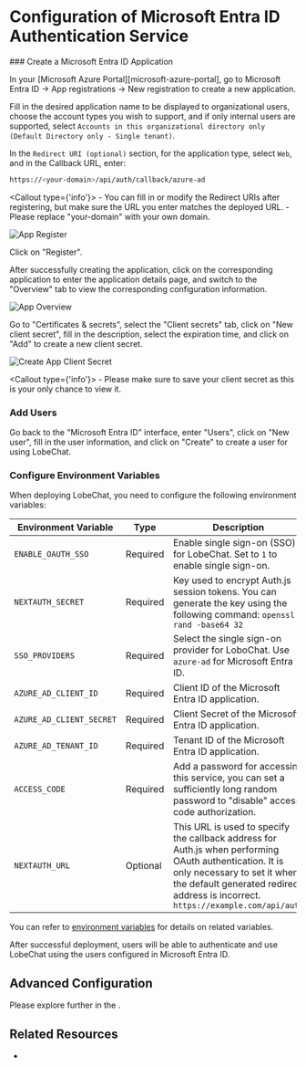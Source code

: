 # Configuration of Microsoft Entra ID Authentication Service

<Steps>
  ### Create a Microsoft Entra ID Application

  In your [Microsoft Azure Portal][microsoft-azure-portal], go to Microsoft Entra ID -> App registrations -> New registration to create a new application.

  Fill in the desired application name to be displayed to organizational users, choose the account types you wish to support, and if only internal users are supported, select `Accounts in this organizational directory only (Default Directory only - Single tenant)`.

  In the `Redirect URI (optional)` section, for the application type, select `Web`, and in the Callback URL, enter:

  ```bash
  https://<your-domain>/api/auth/callback/azure-ad
  ```

  <Callout type={'info'}>
    - You can fill in or modify the Redirect URIs after registering, but make sure the URL you enter matches the deployed URL.
    - Please replace "your-domain" with your own domain.
  </Callout>

  ![App Register](https://github.com/lobehub/lobe-chat/assets/13883964/4f9d83bd-b3fc-4abc-bcf4-ccbad65c219d)
  
  Click on "Register".

  After successfully creating the application, click on the corresponding application to enter the application details page, and switch to the "Overview" tab to view the corresponding configuration information.

  ![App Overview](https://github.com/lobehub/lobe-chat/assets/13883964/48a0b702-05bd-4ce4-a007-a8ad00a36e5a)

  Go to "Certificates & secrets", select the "Client secrets" tab, click on "New client secret", fill in the description, select the expiration time, and click on "Add" to create a new client secret.

  ![Create App Client Secret](https://github.com/lobehub/lobe-chat/assets/13883964/c9d66fa0-158c-4bd3-a1fa-969e638259d2)

  <Callout type={'info'}>
    - Please make sure to save your client secret as this is your only chance to view it.
  </Callout>


  ### Add Users

  Go back to the "Microsoft Entra ID" interface, enter "Users", click on "New user", fill in the user information, and click on "Create" to create a user for using LobeChat.

  ### Configure Environment Variables

  When deploying LobeChat, you need to configure the following environment variables:

| Environment Variable     | Type     | Description                                                                                                                                                                                                                |
| ------------------------ | -------- | -------------------------------------------------------------------------------------------------------------------------------------------------------------------------------------------------------------------------- |
| `ENABLE_OAUTH_SSO`       | Required | Enable single sign-on (SSO) for LobeChat. Set to `1` to enable single sign-on.                                                                                                                                             |
| `NEXTAUTH_SECRET`        | Required | Key used to encrypt Auth.js session tokens. You can generate the key using the following command: `openssl rand -base64 32`                                                                                                |
| `SSO_PROVIDERS`          | Required | Select the single sign-on provider for LoboChat. Use `azure-ad` for Microsoft Entra ID.                                                                                                                                    |  |
| `AZURE_AD_CLIENT_ID`     | Required | Client ID of the Microsoft Entra ID application.                                                                                                                                                                           |
| `AZURE_AD_CLIENT_SECRET` | Required | Client Secret of the Microsoft Entra ID application.                                                                                                                                                                       |
| `AZURE_AD_TENANT_ID`     | Required | Tenant ID of the Microsoft Entra ID application.                                                                                                                                                                           |
| `ACCESS_CODE`            | Required | Add a password for accessing this service, you can set a sufficiently long random password to "disable" access code authorization.                                                                                         |
| `NEXTAUTH_URL`           | Optional | This URL is used to specify the callback address for Auth.js when performing OAuth authentication. It is only necessary to set it when the default generated redirect address is incorrect. `https://example.com/api/auth` |
  You can refer to [environment variables](/en/self-hosting/environment-variable#microsoft-entra-id) for details on related variables.
</Steps>

<Callout>After successful deployment, users will be able to authenticate and use LobeChat using the users configured in Microsoft Entra ID.</Callout>

## Advanced Configuration

Please explore further in the .

## Related Resources

- 